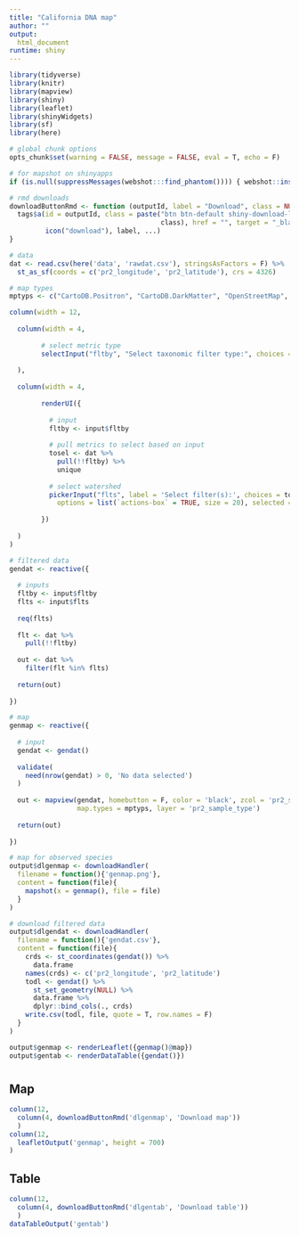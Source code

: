 ```yaml
---
title: "California DNA map"
author: ""
output: 
  html_document
runtime: shiny
---
```


```r
library(tidyverse)
library(knitr)
library(mapview)
library(shiny)
library(leaflet)
library(shinyWidgets)
library(sf)
library(here)

# global chunk options
opts_chunk$set(warning = FALSE, message = FALSE, eval = T, echo = F)

# for mapshot on shinyapps
if (is.null(suppressMessages(webshot:::find_phantom()))) { webshot::install_phantomjs() }

# rmd downloads
downloadButtonRmd <- function (outputId, label = "Download", class = NULL, ...)  {
  tags$a(id = outputId, class = paste("btn btn-default shiny-download-link", 
                                      class), href = "", target = "_blank", download = NA, 
         icon("download"), label, ...)
}

# data
dat <- read.csv(here('data', 'rawdat.csv'), stringsAsFactors = F) %>% 
  st_as_sf(coords = c('pr2_longitude', 'pr2_latitude'), crs = 4326)

# map types
mptyps <- c("CartoDB.Positron", "CartoDB.DarkMatter", "OpenStreetMap", "Esri.WorldImagery", "OpenTopoMap")

```

```r

column(width = 12,
       
  column(width = 4,
        
        # select metric type
        selectInput("fltby", "Select taxonomic filter type:", choices = c('kingdom', 'supergroup', 'division', 'class', 'order', 'family', 'genus', 'species', 'gene'), selected = 'supergroup')
  
  ),
  
  column(width = 4, 
        
        renderUI({
          
          # input
          fltby <- input$fltby
          
          # pull metrics to select based on input
          tosel <- dat %>%
            pull(!!fltby) %>% 
            unique
        
          # select watershed
          pickerInput("flts", label = 'Select filter(s):', choices = tosel,
            options = list(`actions-box` = TRUE, size = 20), selected = tosel, multiple = TRUE)
          
        })
        
  ) 
)
```

```r
# filtered data 
gendat <- reactive({
  
  # inputs
  fltby <- input$fltby
  flts <- input$flts
  
  req(flts)
  
  flt <- dat %>% 
    pull(!!fltby) 
    
  out <- dat %>% 
    filter(flt %in% flts)
  
  return(out)
  
})

# map
genmap <- reactive({
  
  # input
  gendat <- gendat()
  
  validate(
    need(nrow(gendat) > 0, 'No data selected')
  )
  
  out <- mapview(gendat, homebutton = F, color = 'black', zcol = 'pr2_sample_type', alpha = 0.9, 
                 map.types = mptyps, layer = 'pr2_sample_type')
  
  return(out)
  
})
```

```r
# map for observed species
output$dlgenmap <- downloadHandler(
  filename = function(){'genmap.png'},
  content = function(file){
    mapshot(x = genmap(), file = file)
  }
)

# download filtered data
output$dlgendat <- downloadHandler(
  filename = function(){'gendat.csv'},
  content = function(file){
    crds <- st_coordinates(gendat()) %>% 
      data.frame
    names(crds) <- c('pr2_longitude', 'pr2_latitude')
    todl <- gendat() %>% 
      st_set_geometry(NULL) %>% 
      data.frame %>% 
      dplyr::bind_cols(., crds)
    write.csv(todl, file, quote = T, row.names = F)
  }
)
```

```r
output$genmap <- renderLeaflet({genmap()@map})
output$gentab <- renderDataTable({gendat()})
```

# {.tabset}

## Map

```r
column(12, 
  column(4, downloadButtonRmd('dlgenmap', 'Download map'))
  )
column(12, 
  leafletOutput('genmap', height = 700)
)

```

## Table

```r
column(12, 
  column(4, downloadButtonRmd('dlgentab', 'Download table'))
  )
dataTableOutput('gentab')
```

